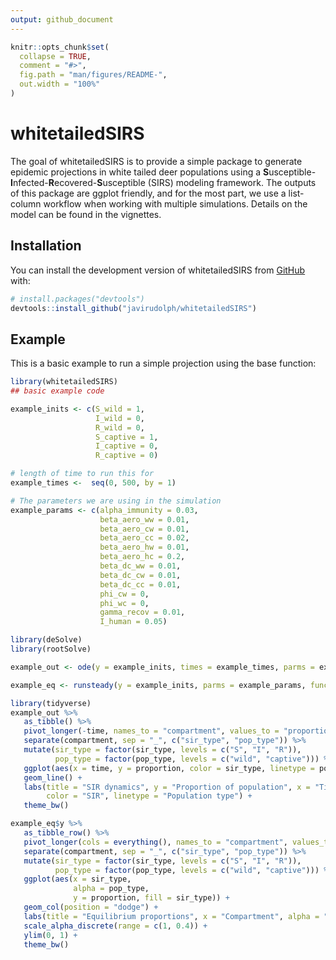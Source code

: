 ```yaml
---
output: github_document
---
```


<!-- README.md is generated from README.Rmd. Please edit that file -->

```r
knitr::opts_chunk$set(
  collapse = TRUE,
  comment = "#>",
  fig.path = "man/figures/README-",
  out.width = "100%"
)
```

# whitetailedSIRS

<!-- badges: start -->
<!-- badges: end -->

The goal of whitetailedSIRS is to provide a simple package to generate epidemic projections in white tailed deer populations using a **S**usceptible-**I**nfected-**R**ecovered-**S**usceptible (SIRS) modeling framework. The outputs of this package are ggplot friendly, and for the most part, we use a list-column workflow when working with multiple simulations. Details on the model can be found in the vignettes.

## Installation

You can install the development version of whitetailedSIRS from [GitHub](https://github.com/) with:

``` r
# install.packages("devtools")
devtools::install_github("javirudolph/whitetailedSIRS")
```

## Example

This is a basic example to run a simple projection using the base function:


```r
library(whitetailedSIRS)
## basic example code
```


```r
example_inits <- c(S_wild = 1, 
                   I_wild = 0, 
                   R_wild = 0,
                   S_captive = 1,
                   I_captive = 0,
                   R_captive = 0)

# length of time to run this for  
example_times <-  seq(0, 500, by = 1)

# The parameters we are using in the simulation
example_params <- c(alpha_immunity = 0.03,
                    beta_aero_ww = 0.01,
                    beta_aero_cw = 0.01,
                    beta_aero_cc = 0.02,
                    beta_aero_hw = 0.01,
                    beta_aero_hc = 0.2,
                    beta_dc_ww = 0.01,
                    beta_dc_cw = 0.01,
                    beta_dc_cc = 0.01,
                    phi_cw = 0,
                    phi_wc = 0,
                    gamma_recov = 0.01,
                    I_human = 0.05)

```

```r
library(deSolve)
library(rootSolve)

example_out <- ode(y = example_inits, times = example_times, parms = example_params, func = whitetailedSIRS::simple_sirs)

example_eq <- runsteady(y = example_inits, parms = example_params, func = whitetailedSIRS::simple_sirs)
```

```r
library(tidyverse)
example_out %>% 
   as_tibble() %>% 
   pivot_longer(-time, names_to = "compartment", values_to = "proportion") %>% 
   separate(compartment, sep = "_", c("sir_type", "pop_type")) %>% 
   mutate(sir_type = factor(sir_type, levels = c("S", "I", "R")),
          pop_type = factor(pop_type, levels = c("wild", "captive"))) %>% 
   ggplot(aes(x = time, y = proportion, color = sir_type, linetype = pop_type)) +
   geom_line() +
   labs(title = "SIR dynamics", y = "Proportion of population", x = "Time in days",
        color = "SIR", linetype = "Population type") +
   theme_bw()

```
```r
example_eq$y %>% 
   as_tibble_row() %>% 
   pivot_longer(cols = everything(), names_to = "compartment", values_to = "proportion") %>% 
   separate(compartment, sep = "_", c("sir_type", "pop_type")) %>% 
   mutate(sir_type = factor(sir_type, levels = c("S", "I", "R")),
          pop_type = factor(pop_type, levels = c("wild", "captive"))) %>% 
   ggplot(aes(x = sir_type, 
              alpha = pop_type,
              y = proportion, fill = sir_type)) +
   geom_col(position = "dodge") +
   labs(title = "Equilibrium proportions", x = "Compartment", alpha = "Population type", fill = "SIR") +
   scale_alpha_discrete(range = c(1, 0.4)) +
   ylim(0, 1) +
   theme_bw()
   
```


